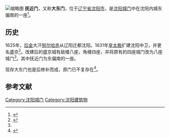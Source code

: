 [[File:瀋陽大東門_Shenyang_Dadong_Gate_-_panoramio.jpg|缩略图]]
'''抚近门'''，又称'''大东门'''，位于[[辽宁省|辽宁省]][[沈阳市|沈阳市]]，是[[沈阳城门|沈阳城门]]中在沈阳内城东偏南的一座<ref name="沈阳城门">{{cite news| url=http://chinaneast.xinhuanet.com/dbtk/2009-08/03/content_17279489.htm| title=皇太极改建沈阳城为啥没满族味| work=《辽沈晚报》| date=2009-08-03| language=}}{{dead link|date=2017年12月 |bot=InternetArchiveBot |fix-attempted=yes }}</ref>。

==历史==
1625年，[[后金|后金]]大汗[[努尔哈赤|努尔哈赤]]从辽阳迁都沈阳。1631年[[皇太极|皇太极]]扩建沈阳中卫，并更名盛京<ref name="沈阳城门2">{{cite news| url=http://chinaneast.xinhuanet.com/dbtk/2009-08/03/content_17279489.htm| title=清初“陪都”盛京的“城市文脉”| work=《沈阳日报》| date=2013-06-24| language=}}{{dead link|date=2017年12月 |bot=InternetArchiveBot |fix-attempted=yes }}</ref>。改建后的盛京城有敌楼八座，角楼四座，并将原有的四座城门改为八座城门<ref name="沈阳城门2"></ref>。其中抚近门为东偏南的一座。

现存大东门也是后修补而成，原门已不复存在<ref name="沈阳城门3">{{cite news | url=http://liaoning.nen.com.cn/liaoning/477/3340977.shtml | title=沈阳拟重修古城墙上城门 仅存俩城门也是"假"的 | work=《辽沈晚报》 | date=2009-08-27 | author=寇德印 | accessdate=2013-12-22 | archive-date=2013-12-24 | archive-url=https://web.archive.org/web/20131224103009/http://liaoning.nen.com.cn/liaoning/477/3340977.shtml | dead-url=no }}</ref>。

==参考文献==
{{reflist}}


{{沈阳城门}}

[[Category:沈阳城门|Category:沈阳城门]]
[[Category:沈阳建筑物|Category:沈阳建筑物]]